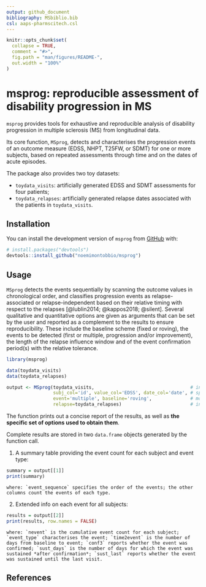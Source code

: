 ```yaml
---
output: github_document
bibliography: MSbiblio.bib
csl: aaps-pharmscitech.csl
---
```


<!-- README.md is generated from README.Rmd. Please edit that file -->

```r
knitr::opts_chunk$set(
  collapse = TRUE,
  comment = "#>",
  fig.path = "man/figures/README-",
  out.width = "100%"
)
```

# msprog: reproducible assessment of disability progression in MS

<!-- badges: start -->
<!-- badges: end -->

`msprog` provides tools for exhaustive and reproducible analysis of disability progression in multiple sclerosis (MS) from longitudinal data.

Its core function, `MSprog`, detects and characterises the progression events of an outcome measure (EDSS, NHPT, T25FW, or SDMT) for one or more subjects, based on repeated assessments through time and on the dates of acute episodes.

The package also provides two toy datasets:

* `toydata_visits`: artificially generated EDSS and SDMT assessments for four patients;
* `toydata_relapses`: artificially generated relapse dates associated with the patients in `toydata_visits`.



## Installation

You can install the development version of `msprog` from [GitHub](https://github.com/) with:

``` r
# install.packages("devtools")
devtools::install_github("noemimontobbio/msprog")
```

## Usage

`MSprog` detects the events sequentially by scanning the outcome values in chronological order, and classifies progression events as relapse-associated or relapse-independent based on their relative timing with respect to the relapses [@lublin2014; @kappos2018; @silent]. Several qualitative and quantitative options are given as arguments that can be set by the user and reported as a complement to the results to ensure reproducibility. These include the baseline scheme (fixed or roving), the events to be detected (first or multiple, progression and/or improvement), the length of the relapse influence window and of the event confirmation period(s) with the relative tolerance. 

```r
library(msprog)

data(toydata_visits)
data(toydata_relapses)

output <- MSprog(toydata_visits,                                   # insert data on visits
                 subj_col='id', value_col='EDSS', date_col='date', # specify column names
                 event='multiple', baseline='roving',              # modify default options on event detection
                 relapse=toydata_relapses)                         # insert data on relapses
```
The function prints out a concise report of the results, as well as **the specific set of options used to obtain them**.

Complete results are stored in two `data.frame` objects generated by the function call.

1. A summary table providing the event count for each subject and event type:
```r
summary = output[[1]]
print(summary)
```
    where: `event_sequence` specifies the order of the events; the other columns count the events of each type.
    
2. Extended info on each event for all subjects:
```r
results = output[[2]]
print(results, row.names = FALSE)
```
    where: `nevent` is the cumulative event count for each subject; `event_type` characterises the event; `time2event` is the number of days from baseline to event; `conf3` reports whether the event was confirmed; `sust_days` is the number of days for which the event was sustained *after confirmation*; `sust_last` reports whether the event was sustained until the last visit.
    
    
## References
